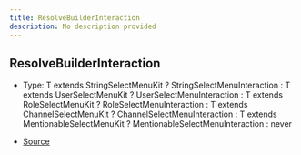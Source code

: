 ```yaml
---
title: ResolveBuilderInteraction
description: No description provided
---
```


## ResolveBuilderInteraction

- Type: T extends StringSelectMenuKit ? StringSelectMenuInteraction : T extends UserSelectMenuKit ? UserSelectMenuInteraction : T extends RoleSelectMenuKit ? RoleSelectMenuInteraction : T extends ChannelSelectMenuKit ? ChannelSelectMenuInteraction : T extends MentionableSelectMenuKit ? MentionableSelectMenuInteraction : never

- [Source](https://github.com/underctrl-io/commandkit/blob/141d1404ab18a8e659209a0fab65466bf3b6dd85/packages/commandkit/src/components/v1/select-menu/SelectMenu.ts#L51)